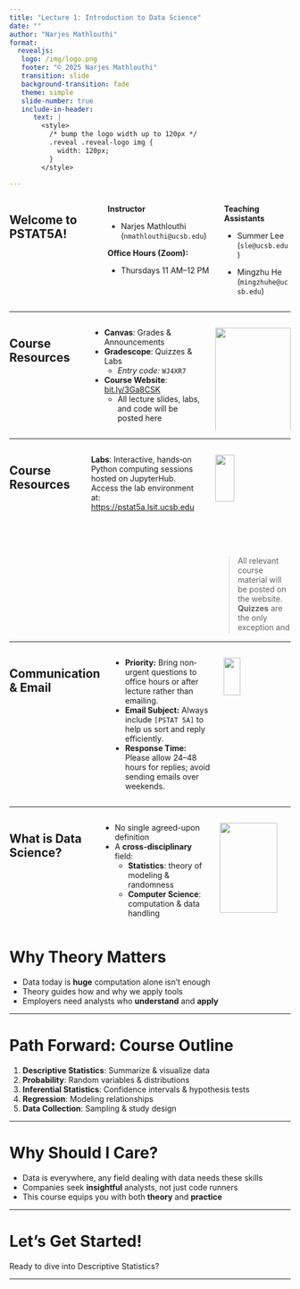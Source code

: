 ```yaml
---
title: "Lecture 1: Introduction to Data Science"
date: ""
author: "Narjes Mathlouthi"
format:
  revealjs:
   logo: /img/logo.png
   footer: "© 2025 Narjes Mathlouthi"
   transition: slide
   background-transition: fade
   theme: simple
   slide-number: true
   include-in-header:
      text: |
        <style>
          /* bump the logo width up to 120px */
          .reveal .reveal-logo img {
            width: 120px;
          }
        </style>
   
---
```



:::: {.columns}

<h2> Welcome to PSTAT5A!</h2> 

::: {.column width="55%"}

**Instructor** 

- Narjes Mathlouthi (`nmathlouthi@ucsb.edu`)  
  
**Office Hours (Zoom):** 

- Thursdays 11 AM–12 PM 
:::

::: {.column width="35%"}
**Teaching Assistants**

- Summer Lee (`sle@ucsb.edu`)  
  
- Mingzhu He (`mingzhuhe@ucsb.edu`)
:::

::::
 


---

:::: {.columns}

<h2>Course Resources</h2>

::: {.column width="60%"}

- **Canvas**: Grades & Announcements
- **Gradescope**: Quizzes & Labs  
  - _Entry code:_ `WJ4XR7`  
- **Course Website**: [bit.ly/3Ga8CSK](https://bit.ly/3Ga8CSK)
   - All lecture slides, labs, and code will be posted here

:::

::: {.column width="40%"}
![](/files/lecture_notes/img/qr_code.png){width="100%"  fig-align="right" }
:::

::::




---

:::: {.columns}

<h2>Course Resources</h2>

::: {.column width="60%"}
**Labs**: Interactive, hands‐on Python computing sessions hosted on JupyterHub.  
Access the lab environment at: [https://pstat5a.lsit.ucsb.edu](https://pstat5a.lsit.ucsb.edu)
:::

::: {.column width="40%"}
![](/files/lecture_notes/img/jupyterlogo.png){ width="50%"  fig-align="right" }

::: aside
> All relevant course material will be posted on the website. 
> **Quizzes** are the only exception and will be administered via Gradescope.
> **Please read the syllabus fully and carefully!**
::: 
:::
::::


---

:::: {.columns}

<h2>Communication & Email</h2>

::: {.column width="60%"}
- **Priority:** Bring non‐urgent questions to office hours or after lecture rather than emailing.  
- **Email Subject:** Always include `[PSTAT 5A]` to help us sort and reply efficiently.  
- **Response Time:** Please allow 24–48 hours for replies; avoid sending emails over weekends.  

:::

::: {.column width="40%"}
![](/files/lecture_notes/img/email.png){ width="50%"  fig-align="right" }

:::
::::

---

:::: {.columns}

<h2>What is Data Science?</h2>

::: {.column width="60%"}

- No single agreed-upon definition  
- A **cross-disciplinary** field:  
  - **Statistics**: theory of modeling & randomness  
  - **Computer Science**: computation & data handling

:::

::: {.column width="40%"}
![](/files/lecture_notes/img/data_science.png){ width="90%" fig-align="right"  }
:::
::::




# Why Theory Matters

- Data today is **huge** computation alone isn't enough  
- Theory guides how and why we apply tools  
- Employers need analysts who **understand** and **apply**

---

# Path Forward: Course Outline

1. **Descriptive Statistics**: Summarize & visualize data  
2. **Probability**: Random variables & distributions  
3. **Inferential Statistics**: Confidence intervals & hypothesis tests  
4. **Regression**: Modeling relationships  
5. **Data Collection**: Sampling & study design

---

# Why Should I Care?

- Data is everywhere, any field dealing with data needs these skills  
- Companies seek **insightful** analysts, not just code runners  
- This course equips you with both **theory** and **practice**

---

# Let’s Get Started!

Ready to dive into Descriptive Statistics?

---